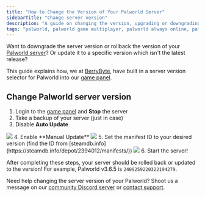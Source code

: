 ```yaml
---
title: "How to Change the Version of Your Palworld Server"
sidebarTitle: "Change server version"
description: "A guide on changing the version, upgrading or downgrading, of your Palworld server."
tags: "palworld, palworld game multiplayer, palworld always online, palworld community server, palworld update version, palworld server update"
---
```


Want to downgrade the server version or rollback the version of your [Palworld server](https://berrybyte.net/palworld-server-hosting)? Or update it to a specific version which isn't the latest release?

This guide explains how, we at [BerryByte](https://berrybyte.net), have built in a server version selector for Palworld into our [game panel](https://game.berrybyte.net).

## Change Palworld server version

1. Login to the [game panel](https://game.berrybyte.net) and **Stop** the server
2. Take a backup of your server (just in case)
3. Disable **Auto Update**
<Frame>
  <img src="/images/auto-update-palworld.png" />
</Frame>
4. Enable **Manual Update**
<Frame>
  <img src="/images/manual-update-palworld.png" />
</Frame>
5. Set the manifest ID to your desired version (find the ID from [steamdb.info](https://steamdb.info/depot/2394012/manifests/))
<Frame>
  <img src="/images/palworld-manifest-id.png" />
</Frame>
6. Start the server!

After completing these steps, your server should be rolled back or updated to the version! For example, Palworld v3.6.5 is `2409259220322194279`.

Need help changing the server version of your Palworld? Shoot us a message on our
[community Discord server](https://berrybyte.net/discord) or [contact support](https://berrybyte.net/support).